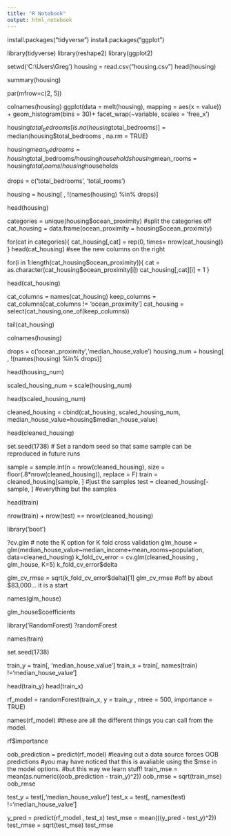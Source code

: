 ---
title: "R Notebook"
output: html_notebook
---
install.packages("tidyverse")
install.packages("ggplot")


library(tidyverse)
library(reshape2)
library(ggplot2)

setwd('C:\\Users\\Greg')
housing = read.csv("housing.csv")
head(housing)

summary(housing)

par(mfrow=c(2, 5))

colnames(housing)
ggplot(data = melt(housing), mapping = aes(x = value)) + geom_histogram(bins = 30)+
  facet_wrap(~variable, scales = 'free_x')
  
housing$total_bedrooms[is.na(housing$total_bedrooms)] = median(housing$total_bedrooms , na.rm = TRUE)

housing$mean_bedrooms = housing$total_bedrooms/housing$households
housing$mean_rooms = housing$total_rooms/housing$households

drops = c('total_bedrooms', 'total_rooms')

housing = housing[ , !(names(housing) %in% drops)]

head(housing)

categories = unique(housing$ocean_proximity)
#split the categories off
cat_housing = data.frame(ocean_proximity = housing$ocean_proximity)

for(cat in categories){
    cat_housing[,cat] = rep(0, times= nrow(cat_housing))
}
head(cat_housing) #see the new columns on the right

for(i in 1:length(cat_housing$ocean_proximity)){
  cat = as.character(cat_housing$ocean_proximity[i])
  cat_housing[,cat][i] = 1
}

head(cat_housing)

cat_columns = names(cat_housing)
keep_columns = cat_columns[cat_columns != 'ocean_proximity']
cat_housing = select(cat_housing,one_of(keep_columns))

tail(cat_housing)

colnames(housing)

drops = c('ocean_proximity','median_house_value')
housing_num =  housing[ , !(names(housing) %in% drops)]

head(housing_num)

scaled_housing_num = scale(housing_num)

head(scaled_housing_num)

cleaned_housing = cbind(cat_housing, scaled_housing_num, median_house_value=housing$median_house_value)

head(cleaned_housing)

set.seed(1738) # Set a random seed so that same sample can be reproduced in future runs

sample = sample.int(n = nrow(cleaned_housing), size = floor(.8*nrow(cleaned_housing)), replace = F)
train = cleaned_housing[sample, ] #just the samples
test  = cleaned_housing[-sample, ] #everything but the samples

head(train)

nrow(train) + nrow(test) == nrow(cleaned_housing)

library('boot')

?cv.glm # note the K option for K fold cross validation
glm_house = glm(median_house_value~median_income+mean_rooms+population, data=cleaned_housing)
k_fold_cv_error = cv.glm(cleaned_housing , glm_house, K=5)
k_fold_cv_error$delta

glm_cv_rmse = sqrt(k_fold_cv_error$delta)[1]
glm_cv_rmse #off by about $83,000... it is a start

names(glm_house)

glm_house$coefficients

library('RandomForest)
?randomForest

names(train)

set.seed(1738)

train_y = train[, 'median_house_value']
train_x = train[, names(train) !='median_house_value']

head(train_y)
head(train_x)

rf_model = randomForest(train_x, y = train_y , ntree = 500, importance = TRUE)

names(rf_model) #these are all the different things you can call from the model.

rf$importance

oob_prediction = predict(rf_model) #leaving out a data source forces OOB predictions
#you may have noticed that this is avaliable using the $mse in the model options.
#but this way we learn stuff!
train_mse = mean(as.numeric((oob_prediction - train_y)^2))
oob_rmse = sqrt(train_mse)
oob_rmse

test_y = test[,'median_house_value']
test_x = test[, names(test) !='median_house_value']


y_pred = predict(rf_model , test_x)
test_mse = mean(((y_pred - test_y)^2))
test_rmse = sqrt(test_mse)
test_rmse

